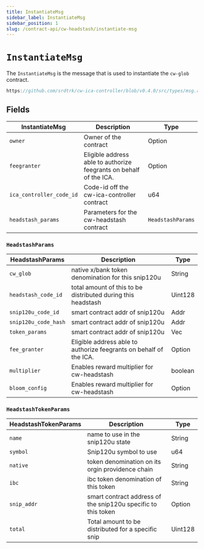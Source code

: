 ```yaml
---
title: InstantiateMsg
sidebar_label: InstantiateMsg
sidebar_position: 1
slug: /contract-api/cw-headstash/instantiate-msg
---
```


# `InstantiateMsg`

The `InstantiateMsg` is the message that is used to instantiate the `cw-glob` contract.

```rust reference
https://github.com/srdtrk/cw-ica-controller/blob/v0.4.0/src/types/msg.rs#L8-L21
```

## Fields

InstantiateMsg  | Description | Type |
--- | --- | --- | 
`owner` | Owner of the contract | Option<String> |
`feegranter` | Eligible address able to authorize feegrants on behalf of the ICA. | Option<String> |
`ica_controller_code_id` |Code-id off the cw-ica-controller contract | u64 |
`headstash_params` | Parameters for the cw-headstash contract | `HeadstashParams` |

### `HeadstashParams`

HeadstashParams  | Description | Type |
--- | --- | --- | 
`cw_glob` | native x/bank token denomination for this snip120u | String |
`headstash_code_id` | total amount of this to be distributed during this headstash | Uint128 |
`snip120u_code_id` | smart contract addr of snip120u | Addr |
`snip120u_code_hash` | smart contract addr of snip120u | Addr |
`token_params` | smart contract addr of snip120u | Vec<HeadstashTokenParams> |
`fee_granter` | Eligible address able to authorize feegrants on behalf of the ICA. |  Option<String> |
`multiplier` |  Enables reward multiplier for cw-headstash | boolean |
`bloom_config` |  Enables reward multiplier for cw-headstash | Option<BloomConfig> |

### `HeadstashTokenParams`

HeadstashTokenParams  | Description | Type |
--- | --- | --- | 
`name` | name to use in the snip120u state | String |
`symbol` | Snip120u symbol to use | u64 |
`native` | token denomination on its orgin providence chain | String |
`ibc` | ibc token denomination of this token | String |
`snip_addr` | smart contract address of the snip120u specific to this token | Option<String> |
`total` |  Total amount to be distributed for a specific snip | Uint128 |